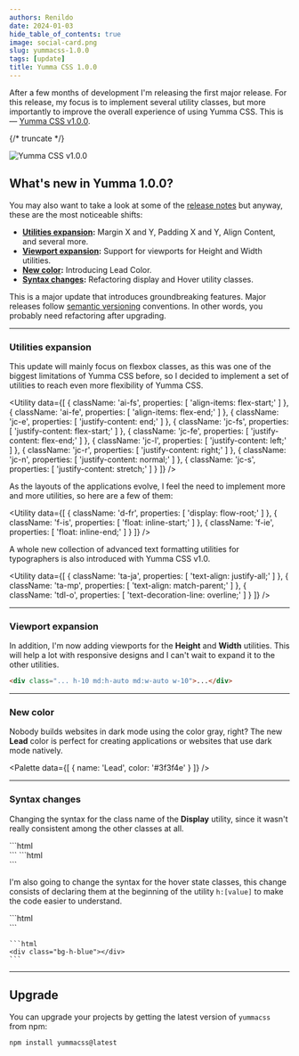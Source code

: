 ```yaml
---
authors: Renildo
date: 2024-01-03
hide_table_of_contents: true
image: social-card.png
slug: yummacss-1.0.0
tags: [update]
title: Yumma CSS 1.0.0
---
```




After a few months of development I'm releasing the first major release. For this release, my focus is to implement several utility classes, but more importantly to improve the overall experience of using Yumma CSS. This is — [Yumma CSS v1.0.0](https://github.com/yumma-lib/yumma-css/releases/tag/v1.0.0).

{/* truncate */}

![Yumma CSS v1.0.0](banner.png)

## What's new in Yumma 1.0.0?

You may also want to take a look at some of the [release notes](https://github.com/yumma-lib/yumma-css/releases/tag/v1.0.0) but anyway, these are the most noticeable shifts:

- **[Utilities expansion](#utilities-expansion):** Margin X and Y, Padding X and Y, Align Content, and several more.
- **[Viewport expansion](#viewport-expansion):** Support for viewports for Height and Width utilities.
- **[New color](#new-color):** Introducing Lead Color.
- **[Syntax changes](#syntax-changes):** Refactoring display and Hover utility classes.

This is a major update that introduces groundbreaking features. Major releases follow [semantic versioning](https://docs.npmjs.com/about-semantic-versioning) conventions. In other words, you probably need refactoring after upgrading.

---

### Utilities expansion

This update will mainly focus on flexbox classes, as this was one of the biggest limitations of Yumma CSS before, so I decided to implement a set of utilities to reach even more flexibility of Yumma CSS.

<Utility
  data={[
    {
      className: 'ai-fs',
      properties: [
        'align-items: flex-start;'
      ]
    },
    {
      className: 'ai-fe',
      properties: [
        'align-items: flex-end;'
      ]
    },
    {
      className: 'jc-e',
      properties: [
        'justify-content: end;'
      ]
    },
    {
      className: 'jc-fs',
      properties: [
        'justify-content: flex-start;'
      ]
    },
    {
      className: 'jc-fe',
      properties: [
        'justify-content: flex-end;'
      ]
    },
    {
      className: 'jc-l',
      properties: [
        'justify-content: left;'
      ]
    },
    {
      className: 'jc-r',
      properties: [
        'justify-content: right;'
      ]
    },
    {
      className: 'jc-n',
      properties: [
        'justify-content: normal;'
      ]
    },
    {
      className: 'jc-s',
      properties: [
        'justify-content: stretch;'
      ]
    }
  ]}
/>

As the layouts of the applications evolve, I feel the need to implement more and more utilities, so here are a few of them:

<Utility
  data={[
    {
      className: 'd-fr',
      properties: [
        'display: flow-root;'
      ]
    },
    {
      className: 'f-is',
      properties: [
        'float: inline-start;'
      ]
    },
    {
      className: 'f-ie',
      properties: [
        'float: inline-end;'
      ]
    }
  ]}
/>

A whole new collection of advanced text formatting utilities for typographers is also introduced with Yumma CSS v1.0.

<Utility
  data={[
    {
      className: 'ta-ja',
      properties: [
        'text-align: justify-all;'
      ]
    },
    {
      className: 'ta-mp',
      properties: [
        'text-align: match-parent;'
      ]
    },
    {
      className: 'tdl-o',
      properties: [
        'text-decoration-line: overline;'
      ]
    }
  ]}
/>

---

### Viewport expansion

In addition, I'm now adding viewports for the **Height** and **Width** utilities. This will help a lot with responsive designs and I can't wait to expand it to the other utilities.

```html
<div class="... h-10 md:h-auto md:w-auto w-10">...</div>
```

---

### New color

Nobody builds websites in dark mode using the color gray, right? The new **Lead** color is perfect for creating applications or websites that use dark mode natively.

<Palette
  data={[
    {
      name: 'Lead',
      color: '#3f3f4e'
    }
  ]}
/>

---

### Syntax changes

Changing the syntax for the class name of the **Display** utility, since it wasn't really consistent among the other classes at all.

<Tabs>
  <TabItem value="now" label="Now">
    ```html
    <div class="d-f"></div>
    ```
  </TabItem>
  <TabItem value="then" label="Then">
    ```html
    <div class="dis-f"></div>
    ```
  </TabItem>
</Tabs>

I'm also going to change the syntax for the hover state classes, this change consists of declaring them at the beginning of the utility `h:[value]` to make the code easier to understand.

<Tabs>
  <TabItem value="now" label="Now">
    ```html
    <div class="h:bg-blue"></div>
    ```
  </TabItem>
  <TabItem value="then" label="Then">
    
    ```html
    <div class="bg-h-blue"></div>
    ```
  </TabItem>
</Tabs>

---

## Upgrade

You can upgrade your projects by getting the latest version of `yummacss` from npm:

```bash
npm install yummacss@latest
```


